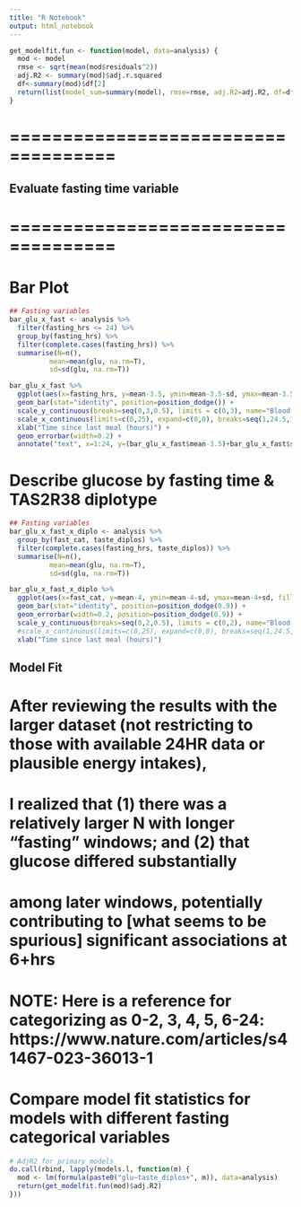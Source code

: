 ```yaml
---
title: "R Notebook"
output: html_notebook
---
```



```r

get_modelfit.fun <- function(model, data=analysis) {
  mod <- model
  rmse <- sqrt(mean(mod$residuals^2))
  adj.R2 <- summary(mod)$adj.r.squared
  df<-summary(mod)$df[2]
  return(list(model_sum=summary(model), rmse=rmse, adj.R2=adj.R2, df=df))
} 

```


# ====================================
## Evaluate fasting time variable 
# ====================================

# Bar Plot 
```r

## Fasting variables
bar_glu_x_fast <- analysis %>% 
  filter(fasting_hrs <= 24) %>%
  group_by(fasting_hrs) %>% 
  filter(complete.cases(fasting_hrs)) %>% 
  summarise(N=n(),
          mean=mean(glu, na.rm=T),
          sd=sd(glu, na.rm=T)) 

bar_glu_x_fast %>%
  ggplot(aes(x=fasting_hrs, y=mean-3.5, ymin=mean-3.5-sd, ymax=mean-3.5+sd)) +
  geom_bar(stat="identity", position=position_dodge()) + 
  scale_y_continuous(breaks=seq(0,3,0.5), limits = c(0,3), name="Blood glucose (mmol/L)", labels = seq(0,3,0.5)+3.5) +
  scale_x_continuous(limits=c(0,25), expand=c(0,0), breaks=seq(1,24.5,1)) +
  xlab("Time since last meal (hours)") +
  geom_errorbar(width=0.2) + 
  annotate("text", x=1:24, y=(bar_glu_x_fast$mean-3.5)+bar_glu_x_fast$sd+0.1, label=bar_glu_x_fast$N, size=2.5)

```

# Describe glucose by fasting time & TAS2R38 diplotype

```r

## Fasting variables
bar_glu_x_fast_x_diplo <- analysis %>% 
  group_by(fast_cat, taste_diplos) %>% 
  filter(complete.cases(fasting_hrs, taste_diplos)) %>% 
  summarise(N=n(),
          mean=mean(glu, na.rm=T),
          sd=sd(glu, na.rm=T)) 

bar_glu_x_fast_x_diplo %>%
  ggplot(aes(x=fast_cat, y=mean-4, ymin=mean-4-sd, ymax=mean-4+sd, fill=taste_diplos)) +
  geom_bar(stat="identity", position=position_dodge(0.9)) + 
  geom_errorbar(width=0.2, position=position_dodge(0.9)) + 
  scale_y_continuous(breaks=seq(0,2,0.5), limits = c(0,2), name="Blood glucose (mmol/L)", labels = seq(0,2,0.5)+3.5) +
  #scale_x_continuous(limits=c(0,25), expand=c(0,0), breaks=seq(1,24.5,1)) +
  xlab("Time since last meal (hours)") 

```



## Model Fit
# After reviewing the results with the larger dataset (not restricting to those with available 24HR data or plausible energy intakes),
# I realized that (1) there was a relatively larger N with longer "fasting" windows; and (2) that glucose differed substantially
# among later windows, potentially contributing to [what seems to be spurious] significant associations at 6+hrs

# NOTE: Here is a reference for categorizing as 0-2, 3, 4, 5, 6-24: https://www.nature.com/articles/s41467-023-36013-1

# Compare model fit statistics for models with different fasting categorical variables

```r

# AdjR2 for primary models
do.call(rbind, lapply(models.l, function(m) {
  mod <- lm(formula(paste0("glu~taste_diplos+", m)), data=analysis)
  return(get_modelfit.fun(mod)$adj.R2)
}))

```





